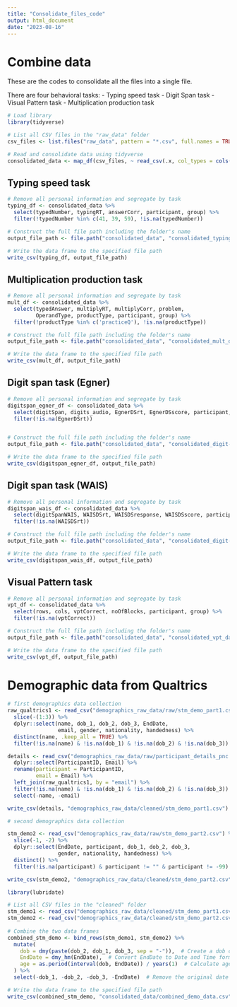 ```yaml
---
title: "Consolidate_files_code"
output: html_document
date: "2023-08-16"
---
```


# Combine data
These are the codes to consolidate all the files into a single file. 

There are four behavioral tasks:
- Typing speed task
- Digit Span task
- Visual Pattern task
- Multiplication production task

```r
# Load library
library(tidyverse)

# List all CSV files in the "raw_data" folder
csv_files <- list.files("raw_data", pattern = "*.csv", full.names = TRUE)

# Read and consolidate data using tidyverse
consolidated_data <- map_df(csv_files, ~ read_csv(.x, col_types = cols(session = col_character())))

```

## Typing speed task

```r
# Remove all personal information and segregate by task
typing_df <- consolidated_data %>% 
  select(typedNumber, typingRT, answerCorr, participant, group) %>% 
  filter(!typedNumber %in% c(41, 39, 59), !is.na(typedNumber))

# Construct the full file path including the folder's name
output_file_path <- file.path("consolidated_data", "consolidated_typing_data.csv")

# Write the data frame to the specified file path
write_csv(typing_df, output_file_path)
```


## Multiplication production task

```r
# Remove all personal information and segregate by task
mult_df <- consolidated_data %>% 
  select(typedAnswer, multiplyRT, multiplyCorr, problem, 
         OperandType, productType, participant, group) %>% 
  filter(!productType %in% c('practiceQ'), !is.na(productType))

# Construct the full file path including the folder's name
output_file_path <- file.path("consolidated_data", "consolidated_mult_data.csv")

# Write the data frame to the specified file path
write_csv(mult_df, output_file_path)
```

## Digit span task (Egner)

```r
# Remove all personal information and segregate by task
digitspan_egner_df <- consolidated_data %>% 
  select(digitSpan, digits_audio, EgnerDSrt, EgnerDSscore, participant, group) %>% 
  filter(!is.na(EgnerDSrt))


# Construct the full file path including the folder's name
output_file_path <- file.path("consolidated_data", "consolidated_digit-span-egner_data.csv")

# Write the data frame to the specified file path
write_csv(digitspan_egner_df, output_file_path)
```

## Digit span task (WAIS)

```r
# Remove all personal information and segregate by task
digitspan_wais_df <- consolidated_data %>% 
  select(digitSpanWAIS, WAISDSrt, WAISDSresponse, WAISDSscore, participant, group) %>% 
  filter(!is.na(WAISDSrt))

# Construct the full file path including the folder's name
output_file_path <- file.path("consolidated_data", "consolidated_digit-span-wais_data.csv")

# Write the data frame to the specified file path
write_csv(digitspan_wais_df, output_file_path)
```
## Visual Pattern task

```r
# Remove all personal information and segregate by task
vpt_df <- consolidated_data %>% 
  select(rows, cols, vptCorrect, noOfBlocks, participant, group) %>% 
  filter(!is.na(vptCorrect))

# Construct the full file path including the folder's name
output_file_path <- file.path("consolidated_data", "consolidated_vpt_data.csv")

# Write the data frame to the specified file path
write_csv(vpt_df, output_file_path)
```


# Demographic data from Qualtrics

```r
# first demographics data collection
raw_qualtrics1 <- read_csv("demographics_raw_data/raw/stm_demo_part1.csv") %>% 
  slice(-(1:3)) %>% 
  dplyr::select(name, dob_1, dob_2, dob_3, EndDate,
                email, gender, nationality, handedness) %>% 
  distinct(name, .keep_all = TRUE) %>% 
  filter(!is.na(name) & !is.na(dob_1) & !is.na(dob_2) & !is.na(dob_3))

details <- read_csv("demographics_raw_data/raw/participant_details_pnc.csv") %>% 
  dplyr::select(ParticipantID, Email) %>% 
  rename(participant = ParticipantID,
         email = Email) %>% 
  left_join(raw_qualtrics1, by = "email") %>% 
  filter(!is.na(name) & !is.na(dob_1) & !is.na(dob_2) & !is.na(dob_3)) %>% 
  select(-name, -email)

write_csv(details, "demographics_raw_data/cleaned/stm_demo_part1.csv")

# second demographics data collection

stm_demo2 <- read_csv("demographics_raw_data/raw/stm_demo_part2.csv") %>% 
  slice(-1, -2) %>% 
  dplyr::select(EndDate, participant, dob_1, dob_2, dob_3, 
                gender, nationality, handedness) %>% 
  distinct() %>% 
  filter(!is.na(participant) & participant != "" & participant != -99)

write_csv(stm_demo2, "demographics_raw_data/cleaned/stm_demo_part2.csv")
```


```r
library(lubridate)

# List all CSV files in the "cleaned" folder
stm_demo1 <- read_csv("demographics_raw_data/cleaned/stm_demo_part1.csv")
stm_demo2 <- read_csv("demographics_raw_data/cleaned/stm_demo_part2.csv")
  
# Combine the two data frames
combined_stm_demo <- bind_rows(stm_demo1, stm_demo2) %>%
  mutate(
    dob = dmy(paste(dob_2, dob_1, dob_3, sep = "-")),  # Create a dob column with Date format
    EndDate = dmy_hm(EndDate),  # Convert EndDate to Date and Time format
    age = as.period(interval(dob, EndDate)) / years(1)  # Calculate age in years
  ) %>%
  select(-dob_1, -dob_2, -dob_3, -EndDate)  # Remove the original date columns dob_1, dob_2, dob_3

# Write the data frame to the specified file path
write_csv(combined_stm_demo, "consolidated_data/combined_demo_data.csv")
```

